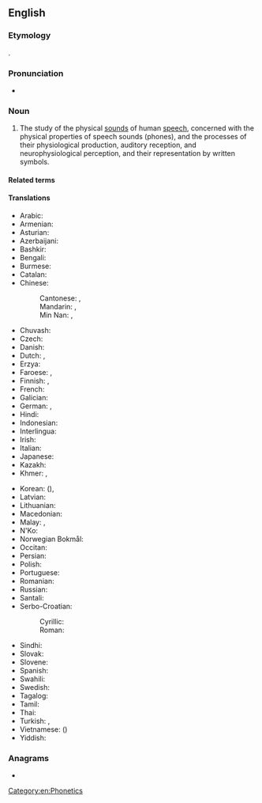 ==English==
{{wikipedia}}

===Etymology===
{{PIE root|en|bʰeh₂|id=speak}}
{{af|en|phonetic|-ics}}.

===Pronunciation===
* {{IPA|en|/fəˈnɛtɪks/}}

===Noun===
{{en-noun|-}}

# {{lb|en|linguistics}} The study of the physical [[sounds]] of human [[speech]], concerned with the physical properties of speech sounds (phones), and the processes of their physiological production, auditory reception, and neurophysiological perception, and their representation by written symbols.

====Related terms====
{{col4|en
|phonetic
|phonetician
|phonology
|International Phonetic Alphabet
}}

====Translations====
{{trans-top|study of speech sounds and their representation by written symbols}}
* Arabic: {{t|ar|صَوْتِيَات|p}}
* Armenian: {{t+|hy|հնչյունաբանություն}}
* Asturian: {{t|ast|fonética|f}}
* Azerbaijani: {{t|az|fonetika}}
* Bashkir: {{t|ba|фонетика}}
* Bengali: {{t|bn|ধ্বনিবিজ্ঞান}}
* Burmese: {{t+|my|သဒ္ဒဗေဒ}}
* Catalan: {{t|ca|fonètica|f}}
* Chinese:
*: Cantonese: {{t|yue|語音學}}, {{t|yue|语音学|tr=jyu5 jam1 hok6}}
*: Mandarin: {{t+|cmn|語音學}}, {{t+|cmn|语音学|tr=yǔyīnxué}}
*: Min Nan: {{t|nan|語音學}}, {{t|nan|语音学|tr=gír-im-ha̍k}}
* Chuvash: {{t|cv|фонетика }}
* Czech: {{t|cs|fonetika|f}}
* Danish: {{t+|da|fonetik|c}}
* Dutch: {{t+|nl|fonetiek|f}}, {{t+|nl|klankleer|m|f}}
* Erzya: {{t|myv|фонетика}}
* Faroese: {{t|fo|ljóðfrøði|f}}, {{t|fo|ljóðlæra|f}}
* Finnish: {{t+|fi|fonetiikka}}, {{t+|fi|äänneoppi}}
* French: {{t+|fr|phonétique|f}}
* Galician: {{t+|gl|fonética|f}}
* German: {{t+|de|Phonetik|f}}, {{t|de|Lautlehre|f}}
* Hindi: {{t+|hi|स्वरविज्ञान|m}}
* Indonesian: {{t+|id|fonetik}}
* Interlingua: {{t|ia|phonetica}}
* Irish: {{t|ga|foghraíocht|f}}
* Italian: {{t+|it|fonetica|f}}
* Japanese: {{t|ja|音声学|tr=おんせいがく, onseigaku}}
* Kazakh: {{t|kk|фонетика}}
* Khmer: {{t|km|សទ្ទិកវិទ្យា|tr=satti’ak vityie}}, {{t|km|សព្ទសញ្ញាវិទ្យា|tr=sap saññaa vityie}}
{{trans-mid}}
* Korean: {{t+|ko|음성학}} ({{t+|ko|音聲學}}), {{t|ko|어음학}}
* Latvian: {{t|lv|fonētika|f}}
* Lithuanian: {{t+|lt|fonetika|f}}
* Macedonian: {{t|mk|фонетика|f}}
* Malay: {{t|ms|fonetik}}, {{t|ms|kaji bunyi bahasa}}
* N'Ko: {{t|nqo|ߡߍ߲ߞߊ߲ߟߐ߲ߘߐߦߊ}}
* Norwegian Bokmål: {{t+|nb|fonetikk|m}}
* Occitan: {{t|oc|fonetica|f}}
* Persian: {{t+|fa|آواشناسی|tr=âvašenâsi}}
* Polish: {{t+|pl|fonetyka|f}}
* Portuguese: {{t+|pt|fonética|f}}
* Romanian: {{t+|ro|fonetică|f}}
* Russian: {{t+|ru|фоне́тика|f|tr=fonɛ́tika}}
* Santali: {{t|sat|ᱟᱲᱟᱝ ᱥᱟᱬᱮᱥ}}
* Serbo-Croatian:
*: Cyrillic: {{t|sh|фонѐтика|f}}
*: Roman: {{t+|sh|fonètika|f}}
* Sindhi: {{t+|sd|وايوڪيات|f}}
* Slovak: {{t+|sk|fonetika|f}}
* Slovene: {{t|sl|fonetika|f}}
* Spanish: {{t+|es|fonética|f}}
* Swahili: {{t|sw|fonetiki}}
* Swedish: {{t+|sv|fonetik|c}}
* Tagalog: {{t|tl|palatinigan}}
* Tamil: {{t+|ta|ஒலியியல்}}
* Thai: {{t+|th|สัทศาสตร์}}
* Turkish: {{t|tr|sesbilgisi}}, {{t+|tr|fonetik}}
* Vietnamese: {{t|vi|ngư âm học}} ({{t|vi|語音學}})
* Yiddish: {{t|yi|פֿאָנעטיק|f}}
{{trans-bottom}}

===Anagrams===
* {{anagrams|en|a=cehinopst|Ctesiphon|sphenotic}}

[[Category:en:Phonetics]]